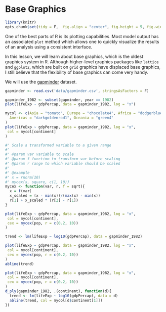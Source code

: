 # Base Graphics

```r
library(knitr)
opts_chunk$set(tidy = F,  fig.align = "center", fig.height = 5, fig.width = 10)
```

One of the best parts of R is its plotting capabilities. Most model output has an associated `plot` method which allows one to quickly visualize the results of an analysis using a consistent interface.

In this lesson, we will learn about base graphics, which is the oldest graphics system in R. Although higher-level graphics packages like `lattice`  and `ggplot2`, which are built on `grid` graphics have displaced base graphics, I still believe that the flexibility of base graphics can come very handy.

We will use the [gapminder](data/gapminder.csv) dataset.

```r
gapminder <- read.csv('data/gapminder.csv', stringsAsFactors = F)
```

```r
gapminder_1982 <- subset(gapminder, year == 1982)
plot(lifeExp ~ gdpPercap, data = gapminder_1982, log = "x")
```

```r
mycol <- c(Asia = "tomato", Europe = "chocolate4", Africa = "dodgerblue2", 
  Americas = "darkgoldenrod1", Oceania = "green4"
)
plot(lifeExp ~ gdpPercap, data = gapminder_1982, log = "x",
 col = mycol[continent]    
)
```

```r
#' Scale a transformed variable to a given range
#'
#' @param var variable to scale
#' @param f function to transform var before scaling
#' @param r range to which variable should be scaled
#'
#' @example
#' x = rnorm(10)
#' mycex(x, square, c(1, 10))
mycex <- function(var, r, f = sqrt){
  x = f(var)
  x_scaled = (x - min(x))/(max(x) - min(x))
  r[1] + x_scaled * (r[2] - r[1])
}
```

```r
plot(lifeExp ~ gdpPercap, data = gapminder_1982, log = "x",
 col = mycol[continent],
 cex = mycex(pop, r = c(0.2, 10))
)
```

```r
trend <- lm(lifeExp ~ log10(gdpPercap), data = gapminder_1982)
```



```r
plot(lifeExp ~ gdpPercap, data = gapminder_1982, log = "x",
 col = mycol[continent],
 cex = mycex(pop, r = c(0.2, 10))
)
abline(trend)
```

```r
plot(lifeExp ~ gdpPercap, data = gapminder_1982, log = "x",
 col = mycol[continent],
 cex = mycex(pop, r = c(0.2, 10))
)
d_ply(gapminder_1982, .(continent), function(d){
  trend <- lm(lifeExp ~ log10(gdpPercap), data = d)
  abline(trend, col = mycol[d$continent[1]])
})
```








